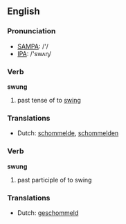 ==English==

===Pronunciation===
*[[w:SAMPA|SAMPA]]: /'/
*[[w:IPA|IPA]]: /'swʌɳ/

===Verb===
'''swung'''

# past tense of to [[swing]]

===Translations===
*Dutch: [[schommelde]], [[schommelden]]

===Verb===
'''swung'''

# past participle of to swing

===Translations===
*Dutch: [[geschommeld]]
